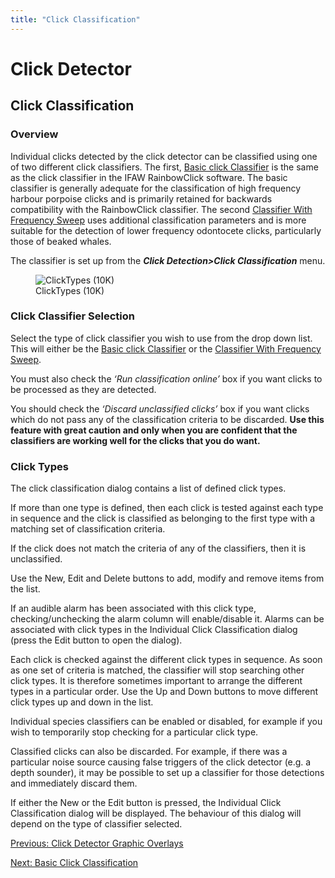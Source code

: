 ```yaml
---
title: "Click Classification"
---
```

Click Detector
==============

Click Classification
--------------------

  

### Overview

Individual clicks detected by the click detector can be classified using one of two different click classifiers. The first, [Basic click Classifier](ClickDetector_basicClassification.html) is the same as the click classifier in the IFAW RainbowClick software. The basic classifier is generally adequate for the classification of high frequency harbour porpoise clicks and is primarily retained for backwards compatibility with the RainbowClick classifier. The second [Classifier With Frequency Sweep](ClickDetector_betterClassification.html) uses additional classification parameters and is more suitable for the detection of lower frequency odontocete clicks, particularly those of beaked whales.

The classifier is set up from the **_Click Detection>Click Classification_** menu.

  
![ClickTypes (10K)](images/ClickTypesWithAlarm.png)  
  

### Click Classifier Selection

Select the type of click classifier you wish to use from the drop down list. This will either be the [Basic click Classifier](ClickDetector_basicClassification.html) or the [Classifier With Frequency Sweep](ClickDetector_betterClassification.html).

You must also check the _'Run classification online'_ box if you want clicks to be processed as they are detected.

You should check the _'Discard unclassified clicks'_ box if you want clicks which do not pass any of the classification criteria to be discarded. **Use this feature with great caution and only when you are confident that the classifiers are working well for the clicks that you do want.**

### Click Types

The click classification dialog contains a list of defined click types.

If more than one type is defined, then each click is tested against each type in sequence and the click is classified as belonging to the first type with a matching set of classification criteria.

If the click does not match the criteria of any of the classifiers, then it is unclassified.

Use the New, Edit and Delete buttons to add, modify and remove items from the list.

If an audible alarm has been associated with this click type, checking/unchecking the alarm column will enable/disable it. Alarms can be associated with click types in the Individual Click Classification dialog (press the Edit button to open the dialog).

Each click is checked against the different click types in sequence. As soon as one set of criteria is matched, the classifier will stop searching other click types. It is therefore sometimes important to arrange the different types in a particular order. Use the Up and Down buttons to move different click types up and down in the list.

Individual species classifiers can be enabled or disabled, for example if you wish to temporarily stop checking for a particular click type.

Classified clicks can also be discarded. For example, if there was a particular noise source causing false triggers of the click detector (e.g. a depth sounder), it may be possible to set up a classifier for those detections and immediately discard them.

If either the New or the Edit button is pressed, the Individual Click Classification dialog will be displayed. The behaviour of this dialog will depend on the type of classifier selected.

  

[Previous: Click Detector Graphic Overlays](ClickDetector_MapOverlays.html)

[Next: Basic Click Classification](ClickDetector_basicClassification.html)